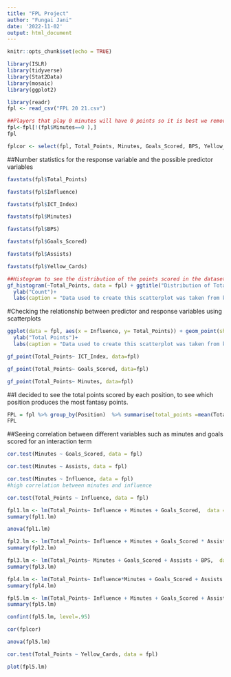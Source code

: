 ```yaml
---
title: "FPL Project"
author: "Fungai Jani"
date: '2022-11-02'
output: html_document
---
```


```r
knitr::opts_chunk$set(echo = TRUE)

library(ISLR)
library(tidyverse)
library(Stat2Data)
library(mosaic)
library(ggplot2)

library(readr)
fpl <- read_csv("FPL 20 21.csv")
```

```r
##Players that play 0 minutes will have 0 points so it is best we remove these players and only considers players that have played
fpl<-fpl[!(fpl$Minutes==0 ),]
fpl

fplcor <- select(fpl, Total_Points, Minutes, Goals_Scored, BPS, Yellow_Cards, Influence)
```

##Number statistics for the response variable and the possible predictor variables
```r
favstats(fpl$Total_Points)
```

```r
favstats(fpl$Influence)
```

```r
favstats(fpl$ICT_Index)
```

```r
favstats(fpl$Minutes)
```


```r
favstats(fpl$BPS)
```

```r
favstats(fpl$Goals_Scored)
```


```r
favstats(fpl$Assists)
```

```r
favstats(fpl$Yellow_Cards)
```


```r
##Histogram to see the distribution of the points scored in the dataset 
gf_histogram(~Total_Points, data = fpl) + ggtitle("Distribution of Total Points")+ xlab("Total Points")+
  ylab("Count")+
  labs(caption = "Data used to create this scatterplot was taken from kaggle.com", subtitle = "FPL 2020/2021 Season")
```
#Checking the relationship between predictor and response variables using scatterplots

```r

ggplot(data = fpl, aes(x = Influence, y= Total_Points)) + geom_point(shape = 23) + ggtitle("Relationship between Influence and Total Points")+ xlab("Influence")+
  ylab("Total Points")+
  labs(caption = "Data used to create this scatterplot was taken from kaggle.com", subtitle = "FPL 2020/2021 Season")
```

```r
gf_point(Total_Points~ ICT_Index, data=fpl)
```


```r
gf_point(Total_Points~ Goals_Scored, data=fpl)
```

```r
gf_point(Total_Points~ Minutes, data=fpl)
```


##I decided to see the total points scored by each position, to  see which position produces the most fantasy points.

```r
FPL = fpl %>% group_by(Position)  %>% summarise(total_points =mean(Total_Points), influence = mean(Influence))
FPL
```
##Seeing correlation between different variables such as minutes and goals scored for an interaction term
```r

cor.test(Minutes ~ Goals_Scored, data = fpl)
```

```r
cor.test(Minutes ~ Assists, data = fpl)
```

```r
cor.test(Minutes ~ Influence, data = fpl)
#high correlation between minutes and influence
```
```r
cor.test(Total_Points ~ Influence, data = fpl)
```
```r
fpl1.lm <- lm(Total_Points~ Influence + Minutes + Goals_Scored,  data = fpl)
summary(fpl1.lm)
```

```r
anova(fpl1.lm)
```

```r
fpl2.lm <- lm(Total_Points~ Influence + Minutes + Goals_Scored * Assists + BPS,  data = fpl)
summary(fpl2.lm)
```

```r
fpl3.lm <- lm(Total_Points~ Minutes + Goals_Scored + Assists + BPS,  data = fpl)
summary(fpl3.lm)
```
```r
fpl4.lm <- lm(Total_Points~ Influence*Minutes + Goals_Scored + Assists + BPS + Yellow_Cards,  data = fpl)
summary(fpl4.lm)
```
```r
fpl5.lm <- lm(Total_Points~ Influence + Minutes + Goals_Scored + Assists + BPS + Yellow_Cards + Influence*Position,  data = fpl)
summary(fpl5.lm)
```

```r
confint(fpl5.lm, level=.95)
```

```r
cor(fplcor)
```

```r
anova(fpl5.lm)
```

```r
cor.test(Total_Points ~ Yellow_Cards, data = fpl)
```

```r
plot(fpl5.lm)
```

